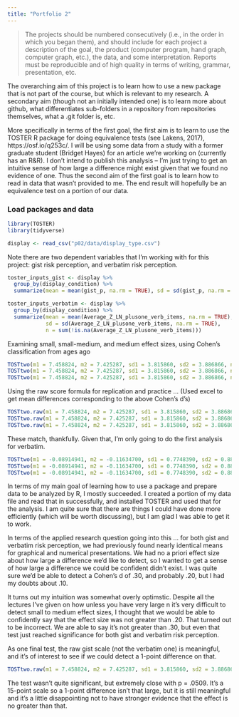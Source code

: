 ```yaml
---
title: "Portfolio 2"
---
```


> The projects should be numbered consecutively (i.e., in the order in which you began them), and should include for each project a description of the goal, the product (computer program, hand graph, computer graph, etc.), the data, and some interpretation. Reports must be reproducible and of high quality in terms of writing, grammar, presentation, etc.

The overarching aim of this project is to learn how to use a new package that is not part of the course, but which is relevant to my research. A secondary aim (though not an initially intended one) is to learn more about github, what differentiates sub-folders in a repository from repositories themselves, what a .git folder is, etc. 

More specifically in terms of the first goal, the first aim is to learn to use the TOSTER R package for doing equivalence tests (see Lakens, 2017), https://osf.io/q253c/. I will be using some data from a study with a former graduate student (Bridget Hayes) for an article we're working on (currently has an R&R). I don't intend to publish this analysis -- I'm just trying to get an intuitive sense of how large a difference might exist given that we found no evidence of one. Thus the second aim of the first goal is to learn how to read in data that wasn't provided to me. The end result will hopefully be an equivalence test on a portion of our data. 

### Load packages and data

```r
library(TOSTER) 
library(tidyverse) 
```

```r
display <- read_csv("p02/data/display_type.csv")
```

Note there are two dependent variables that I'm working with for this project: gist risk perception, and verbatim risk perception.

```r
toster_inputs_gist <- display %>%
  group_by(display_condition) %>%
  summarize(mean = mean(gist_p, na.rm = TRUE), sd = sd(gist_p, na.rm = TRUE), n = sum(!is.na(gist_p)))
```

```r
toster_inputs_verbatim <- display %>%
  group_by(display_condition) %>%
  summarize(mean = mean(Average_Z_LN_plusone_verb_items, na.rm = TRUE), 
            sd = sd(Average_Z_LN_plusone_verb_items, na.rm = TRUE), 
            n = sum(!is.na(Average_Z_LN_plusone_verb_items)))
```

Examining small, small-medium, and medium effect sizes, using Cohen's classification from ages ago

```r
TOSTtwo(m1 = 7.458824, m2 = 7.425287, sd1 = 3.815860, sd2 = 3.886866, n1 = 85, n2 = 87, low_eqbound_d = -0.30, high_eqbound_d = 0.30, alpha = 0.05, var.equal = FALSE)
TOSTtwo(m1 = 7.458824, m2 = 7.425287, sd1 = 3.815860, sd2 = 3.886866, n1 = 85, n2 = 87, low_eqbound_d = -0.20, high_eqbound_d = 0.20, alpha = 0.05, var.equal = FALSE)
TOSTtwo(m1 = 7.458824, m2 = 7.425287, sd1 = 3.815860, sd2 = 3.886866, n1 = 85, n2 = 87, low_eqbound_d = -0.10, high_eqbound_d = 0.10, alpha = 0.05, var.equal = FALSE)
```

Using the raw score formula for replication and practice ... 
(Used excel to get mean differences corresponding to the above Cohen's d's)

```r
TOSTtwo.raw(m1 = 7.458824, m2 = 7.425287, sd1 = 3.815860, sd2 = 3.886866, n1 = 85, n2 = 87, low_eqbound = -1.155583283, high_eqbound = 1.155583283, alpha = 0.05, var.equal = FALSE)
TOSTtwo.raw(m1 = 7.458824, m2 = 7.425287, sd1 = 3.815860, sd2 = 3.886866, n1 = 85, n2 = 87, low_eqbound = -0.770388855, high_eqbound = 0.770388855, alpha = 0.05, var.equal = FALSE)
TOSTtwo.raw(m1 = 7.458824, m2 = 7.425287, sd1 = 3.815860, sd2 = 3.886866, n1 = 85, n2 = 87, low_eqbound = -0.385194428, high_eqbound = 0.385194428, alpha = 0.05, var.equal = FALSE)
```

These match, thankfully. Given that, I'm only going to do the first analysis for verbatim.

```r
TOSTtwo(m1 = -0.08914941, m2 = -0.11634700, sd1 = 0.7748390, sd2 = 0.8841862, n1 = 84, n2 = 87, low_eqbound_d = -0.30, high_eqbound_d = 0.30, alpha = 0.05, var.equal = FALSE)
TOSTtwo(m1 = -0.08914941, m2 = -0.11634700, sd1 = 0.7748390, sd2 = 0.8841862, n1 = 84, n2 = 87, low_eqbound_d = -0.20, high_eqbound_d = 0.20, alpha = 0.05, var.equal = FALSE)
TOSTtwo(m1 = -0.08914941, m2 = -0.11634700, sd1 = 0.7748390, sd2 = 0.8841862, n1 = 84, n2 = 87, low_eqbound_d = -0.10, high_eqbound_d = 0.10, alpha = 0.05, var.equal = FALSE)
```

In terms of my main goal of learning how to use a package and prepare data to be analyzed by R, I mostly succeeded.  I created a portion of my data file and read that in successfully, and installed TOSTER and used that for the analysis. I am quite sure that there are things I could have done more efficiently (which will be worth discussing), but I am glad I was able to get it to work. 

In terms of the applied research question going into this ... for both gist and verbatim risk perception, we had previously found nearly identical means for graphical and numerical presentations. We had no a priori effect size about how large a difference we'd like to detect, so I wanted to get a sense of how large a difference we could be confident didn't exist. I was quite sure we'd be able to detect a Cohen's d of .30, and probably .20, but I had my doubts about .10.

It turns out my intuition was somewhat overly optimstic. Despite all the lectures I've given on how unless you have very large n it's very difficult to detect small to medium effect sizes, I thought that we would be able to confidently say that the effect size was not greater than .20. That turned out to be incorrect. We are able to say it's not greater than .30, but even that test just reached significance for both gist and verbatim risk perception.

As one final test, the raw gist scale (not the verbatim one) is meaningful, and it's of interest to see if we could detect a 1-point difference on that.

```r

TOSTtwo.raw(m1 = 7.458824, m2 = 7.425287, sd1 = 3.815860, sd2 = 3.886866, n1 = 85, n2 = 87, low_eqbound = -1.0, high_eqbound = 1.0, alpha = 0.05, var.equal = FALSE)
```

The test wasn't quite significant, but extremely close with p = .0509. It's a 15-point scale so a 1-point difference isn't that large, but it is still meaningful and it's a little disappointing not to have stronger evidence that the effect is no greater than that.
